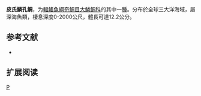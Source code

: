 {{Speciesbox 
| genus = Scopelogadus
| species = beanii
| status = NE
| status_system = IUCN3.1
| authority =  [[Günther|Günther]], 1887
| synonyms = *''Melamphaes beanii''<br /><small>Günther, 1887</small>
*''Melamphaes eurylepis''<br /><small>Holt & Byrne, 1906</small>
*''Plectromus beanii''<br /><small>Günther, 1887</small>
*''Plectromus crassiceps''<br /><small>Bean, 1885</small>
}}

'''皮氏鱗孔鲷'''，为[[輻鰭魚綱|輻鰭魚綱]][[奇鯛目|奇鯛目]][[大鱗鲷科|大鱗鲷科]]的其中一[[種|種]]。分布於全球三大洋海域，屬深海魚類，棲息深度0-2000公尺，體長可達12.2公分。

== 参考文献 ==
*{{FishBase_species|genus=Scopelogadus|species=beanii|year=2011|month=12}}

== 扩展阅读 ==
{{refbegin}}
{{wikispecies-inline|Scopelogadus beanii|皮氏鱗孔鲷}}
{{refend}}
{{Taxonbar|from=Q2206118}}

[[Category:鱗孔鲷属|P]]


{{Fish-stub}}